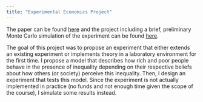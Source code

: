 ```yaml
---
title: "Experimental Economics Project"
---
```


The paper can be found [here](828Paper.html) and the project
including a brief, preliminary Monte Carlo simulation of the experiment can be
found [here](https://github.com/timschulz91/econ828project).

The goal of this project was to propose an experiment that either extends an
existing experiment or implements theory in a laboratory environment for the
first time. I propose a model that describes how rich and poor people behave in 
the presence of inequality depending on their respective beliefs about how
others (or society) perceive this inequality. Then, I design an experiment that
tests this model. Since the experiment is not actually implemented in practice
(no funds and not enough time given the scope of the course), I simulate some
results instead.